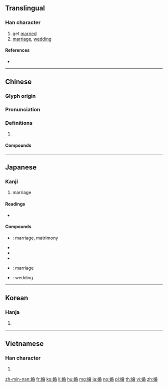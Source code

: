 {{character info/new}}
==Translingual==

===Han character===
{{Han char|rn=38|rad=女|as=08|sn=11|four=42464|canj=VHPA|ids=⿰女昏}}

# get [[marry|married]]
# [[marriage]], [[wedding]]

====References====
* {{Han ref|kx=0264.340|dkj=06418|hdz=21060.110|uh=5A5A|ud=23130|bh=B142|bd=45378}}

----

==Chinese==
{{zh-forms}}

===Glyph origin===
{{Han etym}}

===Pronunciation===
{{zh-pron
|m=hūn
|c=fan1
|mn=hun
|mc=y
|oc=y
|cat=
}}

===Definitions===
{{zh-hanzi}}

# {{rfdef|zh}}

====Compounds====
{{zh-der|結婚|婚變|婚假|婚嫁|婚檢|婚禮|婚戀|婚齡|婚配|婚期|婚娶|婚喪|婚紗|婚生子女|婚事|婚書|婚俗|婚外戀|婚姻|婚姻法|婚姻介紹所|婚約|不婚媽媽|不婚族|主婚|主婚人|亂婚|二婚|二婚頭|允婚|內婚制|公證結婚|再婚|冥婚|初婚|判決離婚|前婚後嫁|劫婚|勘婚|合婚|單婚制|天婚|女嫁男婚|妻姊妹婚|婚友介紹|婚友社|婚喪喜慶|婚姻失調|婚姻懇談|婚姻暴力|婚姻自由|婚宴|婚對|婚閥|完婚|宴爾新婚|寶石婚|已婚|布婚|幽婚|後婚兒|復婚|徵婚|悔婚|成婚|指婚|指腹為婚|搶婚|撞天婚|新婚|新婚燕爾|早婚|明婚正配|晚婚|木婚|未婚|未婚夫|未婚妻|未婚媽媽|棉婚|棉布婚|水晶婚|求婚|燕爾新婚|珊瑚婚|珍珠婚|瓷婚|男婚女嫁|男婚女聘|白金婚|皮婚|盲婚啞嫁|碧玉婚|糖婚|紅寶石婚|紙婚|結婚戒指|結婚證書|絲婚|綠寶石婚|網路婚禮|羊布婚|翠玉婚|聯婚|腹婚妻|花邊婚|複婚制|訂婚|訂婚柬帖|許婚|試婚|論及婚嫁|證婚|證婚人|象牙婚|賣婚|賴婚|退婚|退婚書|逃婚|通婚|適婚年齡|重婚|金剛鑽婚|金婚|銀婚|銅婚|鋼婚|錫婚|鐵婚|鑽石婚|陶器婚|集團結婚|雜婚制|離婚|離婚率|麻婚}}

----

==Japanese==

===Kanji===
{{ja-kanji|grade=c|rs=女08}}

# marriage

====Readings====
* {{ja-readings|on=[[こん]] (kon)|kun=[[えんぐみ]] (engumi)}}

====Compounds====
* {{ja-r|婚姻|こんいん}}: marriage, matrimony
* {{ja-r|婚期|こんき}}
* {{ja-r|婚約|こんやく}}
* {{ja-r|婚礼|こんれい}}
* {{ja-r|結婚|けっこん}}: marriage
* {{ja-r|結婚式|けっこんしき}}: wedding

----

==Korean==

===Hanja===
{{ko-hanja|hangeul=혼|rv=hon|mr=hon}}

# {{defn|lang=ko|sort=女08}}

----

==Vietnamese==

===Han character===
{{vi-hantu|hôn|rs=女08}}

# {{defn|lang=vi|sort=女08}}

[[zh-min-nan:婚]]
[[fr:婚]]
[[ko:婚]]
[[li:婚]]
[[hu:婚]]
[[mg:婚]]
[[ja:婚]]
[[no:婚]]
[[pl:婚]]
[[th:婚]]
[[vi:婚]]
[[zh:婚]]